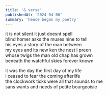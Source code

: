 ```yaml
---
title: '& verse'
publishedAt: '2024-04-06'
summary: 'hence began my poetry'
---
```


it is not silent it just doesnt spell<br/>
blind homer asks the muses nine to tell<br/>
his eyes a story of the man between<br/>
my eyes and its new ken the nest i preen<br/>
whose twigs the man old chap has grown<br/>
beneath the watchful skies forever known

it was the day the first day of my life<br/>
i ceased to fear the coming afterlife<br/>
the clockwork ticks were all that sounds to me<br/>
sans wants and needs of petite bourgeoisie

